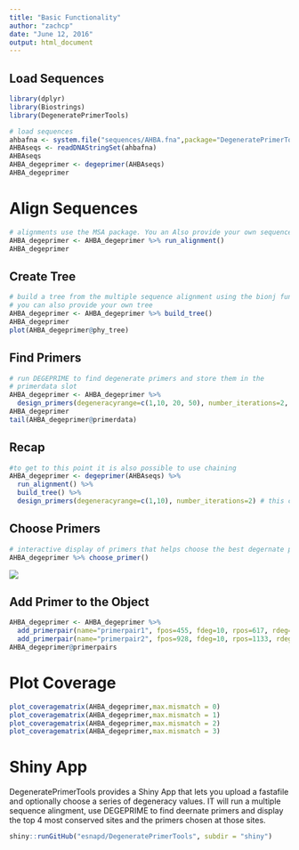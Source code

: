 ```yaml
---
title: "Basic Functionality"
author: "zachcp"
date: "June 12, 2016"
output: html_document
---
```


## Load Sequences

```r
library(dplyr)
library(Biostrings)
library(DegeneratePrimerTools)

# load sequences
ahbafna <- system.file("sequences/AHBA.fna",package="DegeneratePrimerTools")
AHBAseqs <- readDNAStringSet(ahbafna)
AHBAseqs
AHBA_degeprimer <- degeprimer(AHBAseqs)
AHBA_degeprimer
```

# Align Sequences

```r
# alignments use the MSA package. You an Also provide your own sequence alignment
AHBA_degeprimer <- AHBA_degeprimer %>% run_alignment()
AHBA_degeprimer
```

## Create Tree

```r
# build a tree from the multiple sequence alignment using the bionj funciton frmo APE.
# you can also provide your own tree
AHBA_degeprimer <- AHBA_degeprimer %>% build_tree()
AHBA_degeprimer
plot(AHBA_degeprimer@phy_tree)
```

## Find Primers
```r
# run DEGEPRIME to find degenerate primers and store them in the
# primerdata slot
AHBA_degeprimer <- AHBA_degeprimer %>% 
  design_primers(degeneracyrange=c(1,10, 20, 50), number_iterations=2, force=TRUE)
AHBA_degeprimer
tail(AHBA_degeprimer@primerdata)
```


## Recap
```r
#to get to this point it is also possible to use chaining
AHBA_degeprimer <- degeprimer(AHBAseqs) %>%
  run_alignment() %>%
  build_tree() %>%
  design_primers(degeneracyrange=c(1,10), number_iterations=2) # this can take awhile
```

## Choose Primers
```r
# interactive display of primers that helps choose the best degernate primer locations
AHBA_degeprimer %>% choose_primer()
```
![](data-raw/choose_primer.png)

## Add Primer to the Object
```r
AHBA_degeprimer <- AHBA_degeprimer %>% 
  add_primerpair(name="primerpair1", fpos=455, fdeg=10, rpos=617, rdeg=10) %>%
  add_primerpair(name="primerpair2", fpos=928, fdeg=10, rpos=1133, rdeg=10)
AHBA_degeprimer@primerpairs
```

# Plot Coverage
```r
plot_coveragematrix(AHBA_degeprimer,max.mismatch = 0)
plot_coveragematrix(AHBA_degeprimer,max.mismatch = 1)
plot_coveragematrix(AHBA_degeprimer,max.mismatch = 2)
plot_coveragematrix(AHBA_degeprimer,max.mismatch = 3)
```

# Shiny App

DegeneratePrimerTools provides a Shiny App that lets you upload a fastafile and optionally choose a series of degeneracy values. IT will run a multiple sequence alingment, use DEGEPRIME to find deernate primers and display the top 4 most conserved sites and the primers chosen at those sites.


```r
shiny::runGitHub("esnapd/DegeneratePrimerTools", subdir = "shiny")
```
